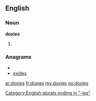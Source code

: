 ==English==

===Noun===
'''doxies'''

# {{plural of|[[doxy]]}}

===Anagrams===
* {{alphagram|deiosx}}
* [[oxides#English|oxides]]


[[Category:English plurals ending in "-ies"]]

[[ar:doxies]]
[[fr:doxies]]
[[my:doxies]]
[[no:doxies]]